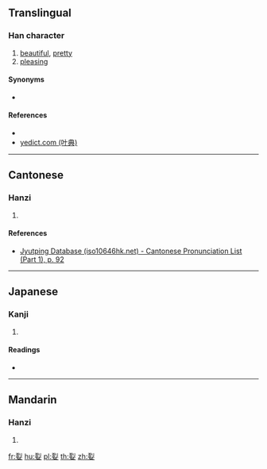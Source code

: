 ==Translingual==

===Han character===
{{Han char|rn=38|rad=女|as=06|sn=9|four=12404|canj=MNV|ids=⿱列女}}

# [[beautiful]], [[pretty]]
# [[pleasing]]

====Synonyms====
* {{l|mul|美}}

====References====
* {{Han ref|kx=0261.040|dkj=06239|dj=0527.080|hdz=21043.090|uh=59F4|ud=23028|bh=CE75|bd=52853}}
* [http://yedict.com/htm/59/59F4.htm yedict.com (叶典)]

----

==Cantonese==

===Hanzi===
{{yue-hanzi|jyut=[[lit6]]|y=lit6}}

# {{defn|lang=yue|sort=女06}}

====References====
* [http://www.iso10646hk.net/jp/document/download.jsp Jyutping Database (iso10646hk.net) - Cantonese Pronunciation List (Part 1), p. 92]

----

==Japanese==

===Kanji===
{{ja-kanji|grade=|rs=女06}}

# {{defn|lang=ja|sort=女06}}

====Readings====
* {{ja-readings|on=[[れつ]] (retsu), [[れち]] (rechi)|kun=[[うつくしい]] (utsukushii)}}

----

==Mandarin==

===Hanzi===
{{cmn-hanzi|pin=[[liè]] ([[lie4]])|wg=lieh<sup>4</sup>}}

# {{defn|lang=cmn|sort=女06}}

[[fr:姴]]
[[hu:姴]]
[[pl:姴]]
[[th:姴]]
[[zh:姴]]